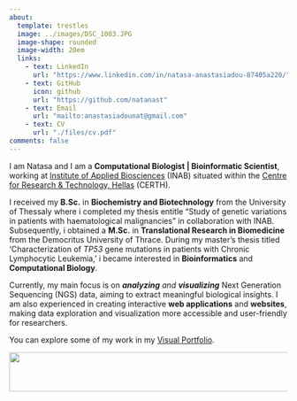 ```yaml
---
about:
  template: trestles 
  image: ../images/DSC_1003.JPG
  image-shape: rounded
  image-width: 20em
  links:
    - text: LinkedIn
      url: "https://www.linkedin.com/in/natasa-anastasiadou-87405a220/"
    - text: GitHub
      icon: github
      url: "https://github.com/natanast"
    - text: Email
      url: "mailto:anastasiadounat@gmail.com"
    - text: CV
      url: "./files/cv.pdf"
comments: false
---
```


::: column-page
I am Natasa and I am a **Computational Biologist \| Bioinformatic Scientist**, working at [Institute of Applied Biosciences](https://www.inab.certh.gr/) (INAB) situated within the [Centre for Research & Technology, Hellas](https://www.certh.gr/root.en.aspx) (CERTH).

I received my **B.Sc.** in **Biochemistry and Biotechnology** from the University of Thessaly where i completed my thesis entitle “Study of genetic variations in patients with haematological malignancies” in collaboration with INAB. Subsequently, i obtained a **M.Sc.** in **Translational Research in Biomedicine** from the Democritus University of Thrace. During my master’s thesis titled ‘Characterization of *TP53* gene mutations in patients with Chronic Lymphocytic Leukemia,’ i became interested in **Bioinformatics** and **Computational Biology**.

Currently, my main focus is on ***analyzing** and **visualizing*** Next Generation Sequencing (NGS) data, aiming to extract meaningful biological insights. I am also experienced in creating interactive **web applications** and **websites**, making data exploration and visualization more accessible and user-friendly for researchers.

You can explore some of my work in my [Visual Portfolio](https://natanast.github.io/qmd/visual_portfolio.html).
:::

::: column-page
![](/timeline.png){width="1008" height="71"}
:::
